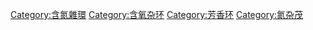 {{Commonscat|Isoxazoles}}

[[Category:含氮雜環|Category:含氮雜環]]
[[Category:含氧杂环|Category:含氧杂环]]
[[Category:芳香环|Category:芳香环]]
[[Category:氮杂茂|Category:氮杂茂]]